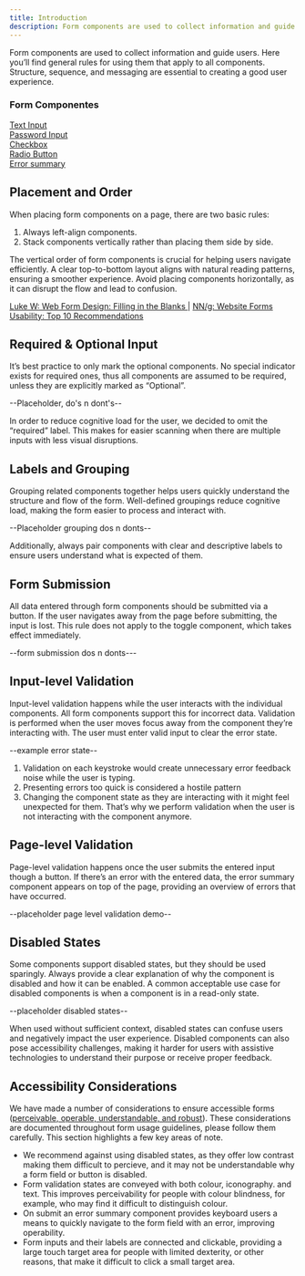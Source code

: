 ```yaml
---
title: Introduction
description: Form components are used to collect information and guide users. Here you’ll find general rules for using them that apply to all components. Structure, sequence, and messaging are essential to creating a good user experience.
---
```



Form components are used to collect information and guide users. Here you’ll find general rules for using them that apply to all components. Structure, sequence, and messaging are essential to creating a good user experience.

### Form Componentes

<div style="display: flex; flex-direction: column">
	<a href="text-input">Text Input</a>
	<a href="text-input">Password Input</a>
	<a href="text-input">Checkbox</a>
	<a href="text-input">Radio Button</a>
	<a href="text-input">Error summary</a>
</div>

## Placement and Order

When placing form components on a page, there are two basic rules:

1.  Always left-align components.
2.  Stack components vertically rather than placing them side by side.


<PlacementOrderGuidlines />

<Tip sourcesEnabled={true}>
	<p slot="tip-content">
		The vertical order of form components is crucial for helping users navigate
		efficiently. A clear top-to-bottom layout aligns with natural reading
		patterns, ensuring a smoother experience. Avoid placing components
		horizontally, as it can disrupt the flow and lead to confusion.
	</p>
	<Fragment slot="tip-sources">
		<a href="https://www.lukew.com/ff/entry.asp?680">
			Luke W: Web Form Design: Filling in the Blanks
		</a>
		<span> |</span>
		<a href="https://www.nngroup.com/articles/web-form-design/">
			NN/g: Website Forms Usability: Top 10 Recommendations
		</a>
	</Fragment>
</Tip>

## Required & Optional Input

It’s best practice to only mark the optional components. No special indicator exists for required ones, thus all components are assumed to be required, unless they are explicitly marked as “Optional”.

--Placeholder, do's n dont's--

<Tip>
	<p slot="tip-content">In order to reduce cognitive load for the user, we decided to omit the “required” label. This
		makes for easier scanning when there are multiple inputs with less visual disruptions.</p>
</Tip>

## Labels and Grouping

Grouping related components together helps users quickly understand the structure and flow of the form. Well-defined groupings reduce cognitive load, making the form easier to process and interact with.

--Placeholder grouping dos n donts--

Additionally, always pair components with clear and descriptive labels to ensure users understand what is expected of them.

## Form Submission

All data entered through form components should be submitted via a button. If the user navigates away from the page before submitting, the input is lost. This rule does not apply to the toggle component, which takes effect immediately.

--form submission dos n donts---

## Input-level Validation

Input-level validation happens while the user interacts with the individual components. All form components support this for incorrect data. Validation is performed when the user moves focus away from the component they’re interacting with. The user must enter valid input to clear the error state.

--example error state--

<Tip>
	<ol slot="tip-content">
		<li>
			Validation on each keystroke would create unnecessary error feedback noise while the user is typing.
		</li>
		<li>
			Presenting errors too quick is considered a hostile pattern
		</li>
		<li>
			Changing the component state as they are interacting with it might feel unexpected for them. That’s why we
			perform validation when the user is not interacting with the component anymore.
		</li>
	</ol>
</Tip>

## Page-level Validation

Page-level validation happens once the user submits the entered input though a button. If there’s an error with the entered data, the error summary component appears on top of the page, providing an overview of errors that have occurred.

--placeholder page level validation demo--

## Disabled States

Some components support disabled states, but they should be used sparingly. Always provide a clear explanation of why the component is disabled and how it can be enabled. A common acceptable use case for disabled components is when a component is in a read-only state.

--placeholder disabled states--

<Tip>
	<p slot='tip-content'>
		When used without sufficient context, disabled states can confuse users and negatively impact the user experience. Disabled components can also pose accessibility challenges, making it harder for users with assistive technologies to understand their purpose or receive proper feedback.
	</p>
</Tip>

## Accessibility Considerations

We have made a number of considerations to ensure accessible forms ([perceivable, operable, understandable, and robust](https://www.w3.org/WAI/WCAG22/Understanding/intro#understanding-the-four-principles-of-accessibility)). These considerations are documented throughout form usage guidelines, please follow them carefully. This section highlights a few key areas of note.

* We recommend against using disabled states, as they offer low contrast making them difficult to percieve, and it may not be understandable why a form field or button is disabled.
* Form validation states are conveyed with both colour, iconography. and text. This improves perceivability for people with colour blindness, for example, who may find it difficult to distinguish colour.
* On submit an error summary component provides keyboard users a means to quickly navigate to the form field with an error, improving operability.
* Form inputs and their labels are connected and clickable, providing a large touch target area for people with limited dexterity, or other reasons, that make it difficult to click a small target area.